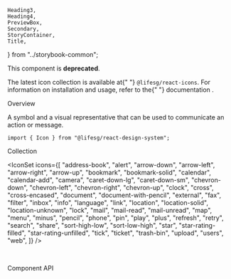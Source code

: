     Heading3,
    Heading4,
    PreviewBox,
    Secondary,
    StoryContainer,
    Title,
} from "../storybook-common";

<Meta title="General/Icon (Deprecated)" component={Icon} />

<Title>Icon</Title>

<DeprecationWarning>
    <p>
        This component is <b>deprecated</b>.
    </p>
    <p>
        The latest icon collection is available at{" "}
        <code>@lifesg/react-icons</code>. For information on installation and
        usage, refer to the{" "}
        <Text.Hyperlink.Small
            href="https://designsystem.life.gov.sg/reacticons/index.html?path=/story/getting-started--page"
            target="_blank"
        >
            documentation
        </Text.Hyperlink.Small>
        .
    </p>
</DeprecationWarning>

<Secondary>Overview</Secondary>

A symbol and a visual representative that can be used to
communicate an action or message.

```tsx
import { Icon } from "@lifesg/react-design-system";
```

<Canvas>
    <Story name="Icon">
        <Icon type="arrow-right" />
    </Story>
</Canvas>

<Secondary>Collection</Secondary>

<IconSet
    icons={[
        "address-book",
        "alert",
        "arrow-down",
        "arrow-left",
        "arrow-right",
        "arrow-up",
        "bookmark",
        "bookmark-solid",
        "calendar",
        "calendar-add",
        "camera",
        "caret-down-lg",
        "caret-down-sm",
        "chevron-down",
        "chevron-left",
        "chevron-right",
        "chevron-up",
        "clock",
        "cross",
        "cross-encased",
        "document",
        "document-with-pencil",
        "external",
        "fax",
        "filter",
        "inbox",
        "info",
        "language",
        "link",
        "location",
        "location-solid",
        "location-unknown",
        "lock",
        "mail",
        "mail-read",
        "mail-unread",
        "map",
        "menu",
        "minus",
        "pencil",
        "phone",
        "pin",
        "play",
        "plus",
        "refresh",
        "retry",
        "search",
        "share",
        "sort-high-low",
        "sort-low-high",
        "star",
        "star-rating-filled",
        "star-rating-unfilled",
        "tick",
        "ticket",
        "trash-bin",
        "upload",
        "users",
        "web",
    ]}
/>

<br />

<Secondary>Component API</Secondary>

<PropsTable />
